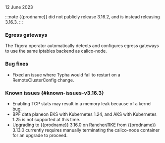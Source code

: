 12 June 2023

:::note
{{prodname}} did not publicly release 3.16.2, and is instead releasing 3.16.3.
:::

### Egress gateways

The Tigera operator automatically detects and configures egress gateways to use the same iptables backend as calico-node.

### Bug fixes
- Fixed an issue where Typha would fail to restart on a RemoteClusterConfig change.

### Known issues {#known-issues-v3.16.3}

- Enabling TCP stats may result in a memory leak because of a kernel bug.
- BPF data planeon EKS with Kubernetes 1.24, and AKS with Kubernetes 1.25 is not supported at this time.
- Upgrading to {{prodname}} 3.16.0 on Rancher/RKE from {{prodname}} 3.13.0 currently requires manually terminating the calico-node container for an upgrade to proceed.